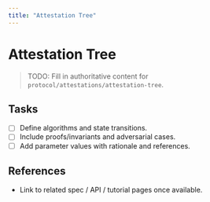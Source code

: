 ```yaml
---
title: "Attestation Tree"
---
```


# Attestation Tree

> TODO: Fill in authoritative content for `protocol/attestations/attestation-tree`.

## Tasks
- [ ] Define algorithms and state transitions.
- [ ] Include proofs/invariants and adversarial cases.
- [ ] Add parameter values with rationale and references.

## References
- Link to related spec / API / tutorial pages once available.
